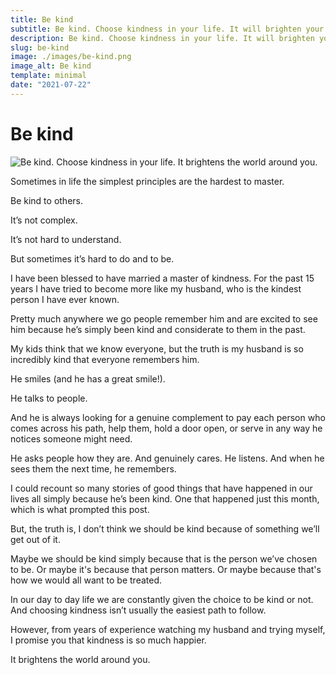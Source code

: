 ```yaml
---
title: Be kind
subtitle: Be kind. Choose kindness in your life. It will brighten your life.
description: Be kind. Choose kindness in your life. It will brighten your life.
slug: be-kind
image: ./images/be-kind.png
image_alt: Be kind
template: minimal
date: "2021-07-22"
---
```



# Be kind

![Be kind. Choose kindness in your life. It brightens the world around you.](./images/be-kind.png)

Sometimes in life the simplest principles are the hardest to master.

Be kind to others.

It’s not complex.

It’s not hard to understand.

But sometimes it’s hard to do and to be.

I have been blessed to have married a master of kindness. For the past 15 years I have tried to become more like my husband, who is the kindest person I have ever known.

Pretty much anywhere we go people remember him and are excited to see him because he’s simply been kind and considerate to them in the past.

My kids think that we know everyone, but the truth is my husband is so incredibly kind that everyone remembers him.

He smiles (and he has a great smile!).

He talks to people.

And he is always looking for a genuine complement to pay each person who comes across his path, help them, hold a door open, or serve in any way he notices someone might need.

He asks people how they are. And genuinely cares. He listens. And when he sees them the next time, he remembers.

I could recount so many stories of good things that have happened in our lives all simply because he’s been kind. One that happened just this month, which is what prompted this post.

But, the truth is, I don’t think we should be kind because of something we’ll get out of it.

Maybe we should be kind simply because that is the person we’ve chosen to be. Or maybe it's because that person matters. Or maybe because <Link to="/blog/if-everyone-were-like-you/">that's how we would all want to be treated</Link>.

In our day to day life we are constantly given the choice to be kind or not. And choosing kindness isn’t usually the easiest path to follow.

However, from years of experience watching my husband and trying myself, I promise you that kindness is so much happier.

It brightens the world around you.
